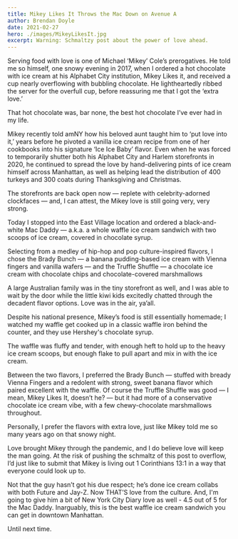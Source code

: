 ```yaml
---
title: Mikey Likes It Throws the Mac Down on Avenue A
author: Brendan Doyle
date: 2021-02-27
hero: ./images/MikeyLikesIt.jpg
excerpt: Warning: Schmaltzy post about the power of love ahead.
---
```

Serving food with love is one of Michael ‘Mikey’ Cole’s prerogatives. He told me so himself, one snowy evening in 2017, when I ordered a hot chocolate with ice cream at his Alphabet City institution, Mikey Likes it, and received a cup nearly overflowing with bubbling chocolate. He lightheartedly ribbed the server for the overfull cup, before reassuring me that I got the ‘extra love.’

That hot chocolate was, bar none, the best hot chocolate I’ve ever had in my life.

Mikey recently told amNY how his beloved aunt taught him to ‘put love into it,’ years before he pivoted a vanilla ice cream recipe from one of her cookbooks into his signature ‘Ice Ice Baby’ flavor. Even when he was forced to temporarily shutter both his Alphabet City and Harlem storefronts in 2020, he continued to spread the love by hand-delivering pints of ice cream himself across Manhattan, as well as helping lead the distribution of 400 turkeys and 300 coats during Thanksgiving and Christmas.

The storefronts are back open now — replete with celebrity-adorned clockfaces — and, I can attest, the Mikey love is still going very, very strong.

Today I stopped into the East Village location and ordered a black-and-white Mac Daddy — a.k.a. a whole waffle ice cream sandwich with two scoops of ice cream, covered in chocolate syrup.

Selecting from a medley of hip-hop and pop culture-inspired flavors, I chose the Brady Bunch — a banana pudding-based ice cream with Vienna fingers and vanilla wafers — and the Truffle Shuffle — a chocolate ice cream with chocolate chips and chocolate-covered marshmallows

A large Australian family was in the tiny storefront as well, and I was able to wait by the door while the little kiwi kids excitedly chatted through the decadent flavor options. Love was in the air, ya’all.

Despite his national presence, Mikey’s food is still essentially homemade; I watched my waffle get cooked up in a classic waffle iron behind the counter, and they use Hershey's chocolate syrup.

The waffle was fluffy and tender, with enough heft to hold up to the heavy ice cream scoops, but enough flake to pull apart and mix in with the ice cream.

Between the two flavors, I preferred the Brady Bunch — stuffed with bready Vienna Fingers and a redolent with strong, sweet banana flavor which paired excellent with the waffle. Of course the Truffle Shuffle was good — I mean, Mikey Likes It, doesn’t he? — but it had more of a conservative chocolate ice cream vibe, with a few chewy-chocolate marshmallows throughout.

Personally, I prefer the flavors with extra love, just like Mikey told me so many years ago on that snowy night.

Love brought Mikey through the pandemic, and I do believe love will keep the man going. At the risk of pushing the schmaltz of this post to overflow, I’d just like to submit that Mikey is living out 1 Corinthians 13:1 in a way that everyone could look up to.

Not that the guy hasn’t got his due respect; he’s done ice cream collabs with both Future and Jay-Z. Now THAT’S love from the culture. And, I'm going to give him a bit of New York City Diary love as well - 4.5 out of 5 for the Mac Daddy. Inarguably, this is the best waffle ice cream sandwich you can get in downtown Manhattan.

Until next time.
